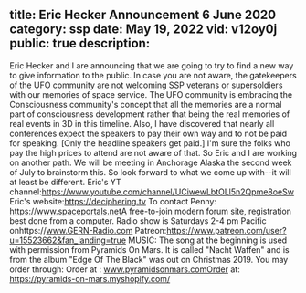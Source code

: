 title: Eric Hecker Announcement 6 June 2020
category: ssp
date: May 19, 2022
vid: v12oy0j
public: true
description:
---
Eric Hecker and I are announcing that we are going to try to find a new way to give information to the public. In case you are not aware, the gatekeepers of the UFO community are not welcoming SSP veterans or supersoldiers with our memories of space service. The UFO community is embracing the Consciousness community's concept that all the memories are a normal part of consciousness development rather that being the real memories of real events in 3D in this timeline.
Also, I have discovered that nearly all conferences expect the speakers to pay their own way and to not be paid for speaking. [Only the headline speakers get paid.] I'm sure the folks who pay the high prices to attend are not aware of that.
So Eric and I are working on another path. We will be meeting in Anchorage Alaska the second week of July to brainstorm this. So look forward to what we come up with--it will at least be different.
Eric's YT channel:https://www.youtube.com/channel/UCiwewLbtOLl5n2Qpme8oeSw
Eric's website:https://deciphering.tv
To contact Penny:
https://www.spaceportals.net​​​​A free-to-join modern forum site, registration best done from a computer.
Radio show is Saturdays 2-4 pm Pacific onhttps://www.GERN-Radio.com
Patreon:https://www.patreon.com/user?u=15523662&fan_landing=true
MUSIC:
The song at the beginning is used with permission from Pyramids On Mars.
It is called "Nacht Waffen" and is from the album "Edge Of The Black" was out on Christmas 2019.
You may order through:
Order at : www.pyramidsonmars.comOrder at: https://pyramids-on-mars.myshopify.com/
